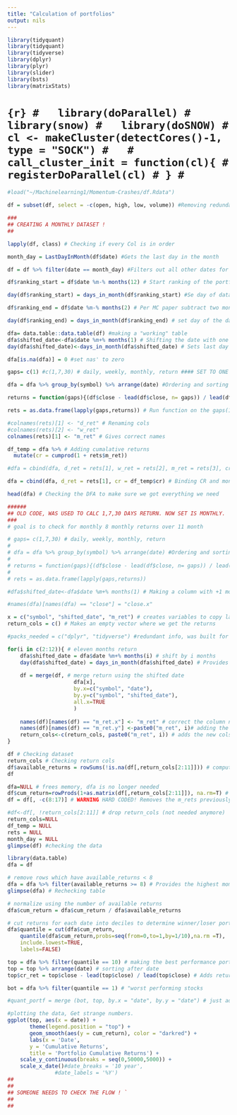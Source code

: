 ```yaml
---
title: "Calculation of portfolios"
output: nils
---
```


```r
library(tidyquant)
library(tidyquant)
library(tidyverse)
library(dplyr)
library(plyr)
library(slider)
library(bsts)
library(matrixStats)
```

# ```{r}
#   library(doParallel)
#   library(snow)
#   library(doSNOW)
# cl <- makeCluster(detectCores()-1, type = "SOCK")
#  
# call_cluster_init = function(cl){
#  registerDoParallel(cl)
# }
# ```

```r
#load("~/Machinelearning1/Momentum-Crashes/df.Rdata")

df = subset(df, select = -c(open, high, low, volume)) #Removing redundant information

###
## CREATING A MONTHLY DATASET ! 
##

lapply(df, class) # Checking if every Col is in order

month_day = LastDayInMonth(df$date) #Gets the last day in the month 

df = df %>% filter(date == month_day) #Filters out all other dates for the month except last one

df$ranking_start = df$date %m-% months(12) # Start ranking of the portf, -12 months (as per MC paper)

day(df$ranking_start) = days_in_month(df$ranking_start) #Se day of data to last day of month

df$ranking_end = df$date %m-% months(2) # Per MC paper subtract two months

day(df$ranking_end) = days_in_month(df$ranking_end) # set day of the date = last day of the month

dfa= data.table::data.table(df) #making a "working" table
dfa$shifted_date<-dfa$date %m+% months(1) # Shifting the date with one month      
day(dfa$shifted_date)<-days_in_month(dfa$shifted_date) # Sets last day of months to shifted month  

dfa[is.na(dfa)] = 0 #set nas' to zero
```


```r
gaps= c(1) #c(1,7,30) # daily, weekly, monthly, return #### SET TO ONE AS THIS IS MONTHLY DATASET

dfa = dfa %>% group_by(symbol) %>% arrange(date) #Ordering and sorting the data 

returns = function(gaps){(df$close - lead(df$close, n= gaps)) / lead(df$close,n = gaps)} # Return function, gives return per month pr stock (roling returns)

rets = as.data.frame(lapply(gaps,returns)) # Run function on the gaps(1) to get returns

#colnames(rets)[1] <- "d_ret" # Renaming cols 
#colnames(rets)[2] <- "w_ret"
colnames(rets)[1] <- "m_ret" # Gives correct names 

df_temp = dfa %>% # Adding cumalative returns 
  mutate(cr = cumprod(1 + rets$m_ret)) 

#dfa = cbind(dfa, d_ret = rets[1], w_ret = rets[2], m_ret = rets[3], cr = df_temp$cr) # binding all calculated data to dfa

dfa = cbind(dfa, d_ret = rets[1], cr = df_temp$cr) # Binding CR and monthly return to main dataset 

head(dfa) # Checking the DFA to make sure we got everything we need
```

```r
######
## OLD CODE, WAS USED TO CALC 1,7,30 DAYS RETURN. NOW SET IS MONTHLY.
###
# goal is to check for monthly 8 monthly returns over 11 month 

# gaps= c(1,7,30) # daily, weekly, monthly, return
# 
# dfa = dfa %>% group_by(symbol) %>% arrange(date) #Ordering and sorting the data 
# 
# returns = function(gaps){(df$close - lead(df$close, n= gaps)) / lead(df$close,n = gaps)} # Return function
# 
# rets = as.data.frame(lapply(gaps,returns))

#dfa$shifted_date<-dfa$date %m+% months(1) # Making a column with +1 month shift as of the time lag needed for formations date
```


```r
#names(dfa)[names(dfa) == "close"] = "close.x"

x = c("symbol", "shifted_date", "m_ret") # creates variables to copy later  
return_cols = c() # Makes an empty vector where we get the returns 

#packs_needed = c("dplyr", "tidyverse") #redundant info, was built for foreach loop

for(i in c(2:12)){ # eleven months return 
    dfa$shifted_date = dfa$date %m+% months(i) # shift by i months
    day(dfa$shifted_date) = days_in_month(dfa$shifted_date) # Provides shift date with end of month
    
    df = merge(df, # merge return using the shifted date
                     dfa[x],
                     by.x=c("symbol", "date"),
                     by.y=c("symbol", "shifted_date"),
                     all.x=TRUE
                     )
    
    names(df)[names(df) == "m_ret.x"] <- "m_ret" # correct the column names
    names(df)[names(df) == "m_ret.y"] <-paste0("m_ret", i)# adding the roling returns for months  
    return_cols<-c(return_cols, paste0("m_ret", i)) # adds the new cols in a list to remove from set later
}

df # Checking dataset
return_cols # Checking return cols 
df$available_returns = rowSums(!is.na(df[,return_cols[2:11]])) # compute noumber of available returns
df

dfa=NULL # frees memory, dfa is no longer needed  
df$cum_return=rowProds(1+as.matrix(df[,return_cols[2:11]]), na.rm=T) # compute cumulative product
df = df[, -c(8:17)] # WARNING HARD CODED! Removes the m_rets previously calculated  

#df<-df[, !return_cols[2:11]] # drop return_cols (not needed anymore)
return_cols=NULL
df_temp = NULL
rets = NULL
month_day = NULL
glimpse(df) #checking the data
```


```r
library(data.table)
dfa = df

# remove rows which have available_returns < 8
dfa = dfa %>% filter(available_returns >= 8) # Provides the highest momentum stocks 
glimpse(dfa) # Rechecking table 

# normalize using the number of available returns
dfa$cum_return = dfa$cum_return / dfa$available_returns

# cut returns for each date into deciles to determine winner/loser portfolios
dfa$quantile = cut(dfa$cum_return,
    quantile(dfa$cum_return,probs=seq(from=0,to=1,by=1/10),na.rm =T),
    include.lowest=TRUE, 
    labels=FALSE)

top = dfa %>% filter(quantile == 10) # making the best performance portf 
top = top %>% arrange(date) # sorting after date  
top$cr_ret = top$close - lead(top$close) / lead(top$close) # Adds returns IDK if this will work here !!!!

bot = dfa %>% filter(quantile == 1) # "worst performing stocks 

#quant_portf = merge (bot, top, by.x = "date", by.y = "date") # just added them together (this is not used for anything yet)

#plotting the data, Get strange numbers. 
ggplot(top, aes(x = date)) +
       theme(legend.position = "top") +
       geom_smooth(aes(y = cum_return), color = "darkred") + 
       labs(x = 'Date',
       y = 'Cumulative Returns',
       title = 'Portfolio Cumulative Returns') +
    scale_y_continuous(breaks = seq(0,50000,5000)) +
    scale_x_date()#date_breaks = '10 year',
               #date_labels = '%Y')
##
##
## SOMEONE NEEDS TO CHECK THE FLOW ! `
##
##
```



